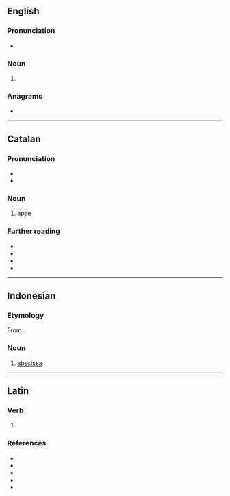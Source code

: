 ==English==

===Pronunciation===
* {{a|US}} {{IPA|en|/ˈæb.sɪs/}}

===Noun===
{{en-noun|absides}}

# {{alternative spelling of|en|apsis}}

===Anagrams===
* {{anagrams|en|a=abiss|basis|bassi|isbas}}

----

==Catalan==
{{wikipedia|lang=ca}}

===Pronunciation===
* {{ca-IPA}}
* {{audio|ca|LL-Q7026 (cat)-Toniher-absis.wav|Audio (Catalonia)}}

===Noun===
{{ca-noun|m|absis}}

# [[apse]]

===Further reading===
* {{R:IEC2}}
* {{R:GDLC}}
* {{R:DNV}}
* {{R:DCVB}}

{{topics|ca|Architecture}}

----

==Indonesian==

===Etymology===
From {{bor|id|nl|abscis}}.

===Noun===
{{id-noun}}

# [[abscissa]]

----

==Latin==

===Verb===
{{la-verb-form|absīs}}

# {{inflection of|la|absum||2|s|pres|actv|subj}}

===References===
* {{R:L&S}}
* {{R:du Cange}}
* {{R:Gaffiot}}
* {{R:Peck}}
* {{R:Smith's Antiquities}}